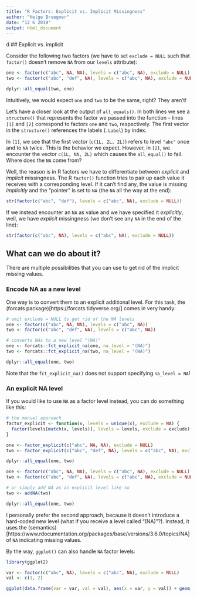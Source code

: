 ```yaml
---
title: "R Factors: Explicit vs. Implicit Missingness"
author: "Helge Bruegner"
date: "12 6 2019"
output: html_document
---
```

d
## Explicit vs. implicit

Consider the following two factors (we have to set `exclude = NULL` such that `factor()` doesn't remove `NA` from our `levels` attribute):

```r

one <- factor(c("abc", NA, NA), levels = c("abc", NA), exclude = NULL)
two <- factor(c("abc", "def", NA), levels = c("abc", NA), exclude = NULL)

dplyr::all_equal(two, one)

```

Intuitively, we would expect `one` and `two` to be the same, right? They aren't!

Let's have a closer look at the output of `all_equals()`. In both lines we see a `structure()` that represents the factor we passed into the function -- lines `[1]` and `[2]` correspond to factors `one` and `two`, respectively. The first vector in the `structure()` references the labels (`.Label`) by index.

In `[1]`, we see that the first vector (`c(1L, 2L, 2L)`) refers to level `"abc"` once and to `NA` twice. This is the behavior we expect. However, in `[2]`, we encounter the vector `c(1L, NA, 2L)` which causes the `all_equal()` to fail. Where does the `NA` come from?

Well, the reason is in R factors we have to differentiate between _explicit_ and _implicit_ missingness. The R `factor()` function tries to pair up each value it receives with a corresponding level. If it can't find any, the value is missing _implicitly_ and the "pointer" is set to `NA` (the `NA` all the way at the end):

```r

str(factor(c("abc", "def"), levels = c("abc", NA), exclude = NULL))

```

If we instead encounter an `NA` as value and we have specified it _explicitly_, well, we have _explicit_ missingness (we don't see any `NA` in the end of the line):

```r

str(factor(c("abc", NA), levels = c("abc", NA), exclude = NULL))

```


## What can we do about it?

There are multiple possibilities that you can use to get rid of the implicit missing values.


### Encode NA as a new level

One way is to convert them to an explicit additional level. For this task, the (forcats package)[https://forcats.tidyverse.org/] comes in very handy:

```r

# omit exclude = NULL to get rid of the NA levels
one <- factor(c("abc", NA, NA), levels = c("abc", NA))
two <- factor(c("abc", "def", NA), levels = c("abc", NA))

# converts NAs to a new level "(NA)"
one <- forcats::fct_explicit_na(one, na_level = "(NA)")
two <- forcats::fct_explicit_na(two, na_level = "(NA)")

dplyr::all_equal(one, two)

```

Note that the `fct_explicit_na()` does not support specifying `na_level = NA`!


### An explicit NA level

If you would like to use `NA` as a factor level instead, you can do something like this:

```r

# the manual approach
factor_explicit <- function(x, levels = unique(x), exclude = NA) {
  factor(levels[match(x, levels)], levels = levels, exclude = exclude)
}

one <- factor_explicit(c("abc", NA, NA), exclude = NULL)
two <- factor_explicit(c("abc", "def", NA), levels = c("abc", NA), exclude = NULL)

dplyr::all_equal(one, two)

```

```r

one <- factor(c("abc", NA, NA), levels = c("abc", NA), exclude = NULL)
two <- factor(c("abc", "def", NA), levels = c("abc", NA), exclude = NULL)

# or simply add NA as an explicit level like so
two <- addNA(two)

dplyr::all_equal(one, two)

```

I personally prefer the second approach, because it doesn't introduce a hard-coded new level (what if you receive a level called "(NA)"?). Instead, it uses the (semantics)[https://www.rdocumentation.org/packages/base/versions/3.6.0/topics/NA] of `NA` indicating missing values.

By the way, `ggplot()` can also handle `NA` factor levels:

```r

library(ggplot2)

var <- factor(c("abc", NA), levels = c("abc", NA), exclude = NULL)
val <- c(1, 2)

ggplot(data.frame(var = var, val = val), aes(x = var, y = val)) + geom_col()

```

